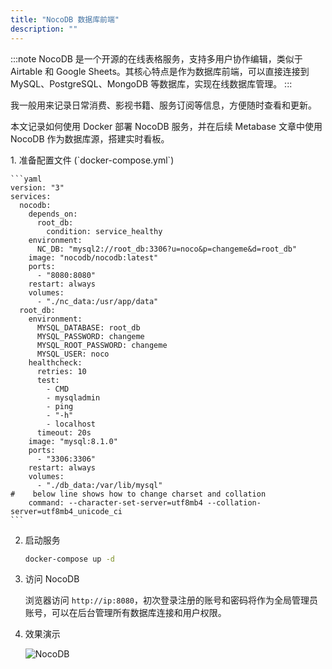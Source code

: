```yaml
---
title: "NocoDB 数据库前端"
description: ""
---
```



:::note
NocoDB 是一个开源的在线表格服务，支持多用户协作编辑，类似于 Airtable 和 Google Sheets。其核心特点是作为数据库前端，可以直接连接到 MySQL、PostgreSQL、MongoDB 等数据库，实现在线数据库管理。
:::

我一般用来记录日常消费、影视书籍、服务订阅等信息，方便随时查看和更新。

本文记录如何使用 Docker 部署 NocoDB 服务，并在后续 Metabase 文章中使用 NocoDB 作为数据库源，搭建实时看板。

<Steps>
1. 准备配置文件 (`docker-compose.yml`)

    ```yaml
    version: "3"
    services: 
      nocodb: 
        depends_on: 
          root_db: 
            condition: service_healthy
        environment: 
          NC_DB: "mysql2://root_db:3306?u=noco&p=changeme&d=root_db"
        image: "nocodb/nocodb:latest"
        ports: 
          - "8080:8080"
        restart: always
        volumes: 
          - "./nc_data:/usr/app/data"
      root_db: 
        environment: 
          MYSQL_DATABASE: root_db
          MYSQL_PASSWORD: changeme
          MYSQL_ROOT_PASSWORD: changeme
          MYSQL_USER: noco
        healthcheck: 
          retries: 10
          test: 
            - CMD
            - mysqladmin
            - ping
            - "-h"
            - localhost
          timeout: 20s
        image: "mysql:8.1.0"
        ports: 
          - "3306:3306"
        restart: always
        volumes: 
          - "./db_data:/var/lib/mysql"
    #    below line shows how to change charset and collation
        command: --character-set-server=utf8mb4 --collation-server=utf8mb4_unicode_ci
    ```

2. 启动服务

    ```bash
    docker-compose up -d
    ```

3. 访问 NocoDB

    浏览器访问 `http://ip:8080`，初次登录注册的账号和密码将作为全局管理员账号，可以在后台管理所有数据库连接和用户权限。

4. 效果演示

   ![NocoDB](../../../../assets/homelab-assets/nocodb.webp)
</Steps>